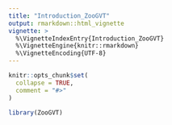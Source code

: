 ```yaml
---
title: "Introduction_ZooGVT"
output: rmarkdown::html_vignette
vignette: >
  %\VignetteIndexEntry{Introduction_ZooGVT}
  %\VignetteEngine{knitr::rmarkdown}
  %\VignetteEncoding{UTF-8}
---
```


```r
knitr::opts_chunk$set(
  collapse = TRUE,
  comment = "#>"
)
```

```r
library(ZooGVT)
```
